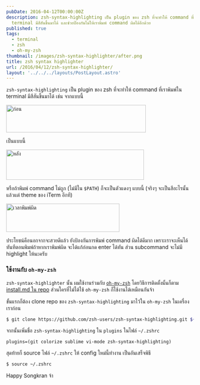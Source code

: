 ```yaml
---
pubDate: 2016-04-12T00:00:00Z
description: zsh-syntax-highlighting เป็น plugin ของ zsh ที่จะทำให้ command ที่เราพิมพ์ใน
  terminal มีสีสันขึ้นมาได้ และช่วยป้องกันไม่ให้เราพิมพ์ command ผิดได้อีกด้วย
published: true
tags:
  - terminal
  - zsh
  - oh-my-zsh
thumbnail: /images/zsh-syntax-highlighter/after.png
title: zsh syntax highlighter
url: /2016/04/12/zsh-syntax-highlighter/
layout: '../../../layouts/PostLayout.astro'
---
```


`zsh-syntax-highlighting` เป็น plugin ของ zsh ที่จะทำให้ command ที่เราพิมพ์ใน terminal มีสีสันขึ้นมาได้
เช่น จากแบบนี้

<div class="text-center">
  <img src="/images/zsh-syntax-highlighter/before.png" alt="ก่อน" width="375" height="74" />
</div>

เป็นแบบนี้

<div class="text-center">
  <img src="/images/zsh-syntax-highlighter/after.png" alt="หลัง" width="370" height="81" />
</div>

หรือถ้าพิมพ์ command ไม่ถูก (ไม่มีใน `$PATH`) ก็จะเป็นตัวแดงๆ แบบนี้ (จริงๆ จะเป็นสีอะไรนั้นแล้วแต่ theme ของ iTerm อีกที)

<div class="text-center">
  <img src="/images/zsh-syntax-highlighter/invalid-command.png" alt="เวลาพิมพ์ผิด" width="304" height="76" />
</div>

ประโยชน์คือนอกจากจะสวยดีแล้ว ยังป้องกันการพิมพ์ command ผิดได้ดีมาก เพราะเราจะเห็นได้ทันทีตอนพิมพ์ถ้าหากเราพิมพ์ผิด จะได้แก้ก่อนกด enter ได้ทัน
ส่วน subcommand จะไม่มี highlight ให้นะครับ

### ใช้งานกับ `oh-my-zsh`

`zsh-syntax-highlighter` นั้น ผมใช้งานร่วมกับ [`oh-my-zsh`](https://armno.in.th/2013/09/11/setting-up-the-terminal) โดยวิธีการติดตั้งนั้นก็ตาม [install.md ใน repo](https://github.com/zsh-users/zsh-syntax-highlighting/blob/master/INSTALL.md#with-oh-my-zsh)
ส่วนใครที่ไม่ได้ใช้ `oh-my-zsh` ก็ใช้งานได้เหมือนกันจ้า

ขั้นแรกก็ต้อง clone repo ของ `zsh-syntax-highlighting` มาไว้ใน `oh-my-zsh` ในเครื่องเราก่อน

```sh
$ git clone https://github.com/zsh-users/zsh-syntax-highlighting.git ${ZSH_CUSTOM:-~/.oh-my-zsh/custom}/plugins/zsh-syntax-highlighting
```

จากนั้นเพิ่มชื่อ `zsh-syntax-highlighting` ใน `plugins` ในไฟล์ `~/.zshrc`

```
plugins=(git colorize sublime vi-mode zsh-syntax-highlighting)
```

สุดท้ายก็ source ไฟล์ `~/.zshrc` ให้ config ใหม่นี้ทำงาน เป็นอันเสร็จพิธี

```sh
$ source ~/.zshrc
```

Happy Songkran จ้า
